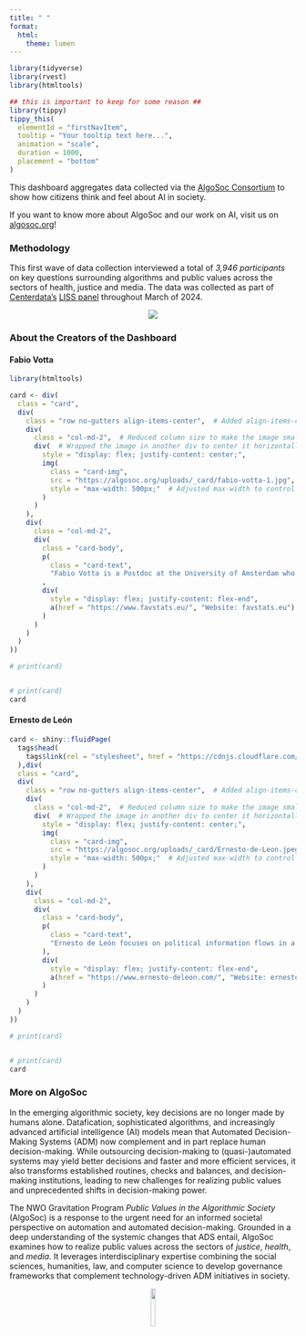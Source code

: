 ```yaml
---
title: " "
format:
  html:
    theme: lumen
---
```


```r
library(tidyverse)
library(rvest)
library(htmltools)

## this is important to keep for some reason ##
library(tippy)
tippy_this(
  elementId = "firstNavItem",
  tooltip = "Your tooltip text here...",
  animation = "scale",
  duration = 1000,
  placement = "bottom"
)

```



This dashboard aggregates data collected via the <a href="https://algosoc.org/" target="_blank">AlgoSoc Consortium</a> to show how citizens think and feel about AI in society.



If you want to know more about AlgoSoc and our work on AI, visit us on <a href="https://algosoc.org/" target="_blank">algosoc.org</a>!


### Methodology

This first wave of data collection interviewed a total of *3,946 participants* on key questions surrounding algorithms and public values across the sectors of health, justice and media. The data was collected as part of [Centerdata’s](https://www.centerdata.nl/en/) [LISS panel](https://www.lissdata.nl/) throughout March of 2024.

<center>

![](centerdata.png)

</center>

### About the Creators of the Dashboard


::: {.panel-tabset}




#### Fabio Votta

```r

library(htmltools)

card <- div(
  class = "card",
  div(
    class = "row no-gutters align-items-center",  # Added align-items-center to vertically center the content
    div(
      class = "col-md-2",  # Reduced column size to make the image smaller
      div(  # Wrapped the image in another div to center it horizontally
        style = "display: flex; justify-content: center;",
        img(
          class = "card-img", 
          src = "https://algosoc.org/uploads/_card/fabio-votta-1.jpg",
          style = "max-width: 500px;"  # Adjusted max-width to control image size
        )
      )
    ),
    div(
      class = "col-md-2",
      div(
        class = "card-body",
        p(
          class = "card-text", 
          "Fabio Votta is a Postdoc at the University of Amsterdam who studies digital political campaigns and the role of ad delivery algorithms. He is particularly interested in how political actors use targeted campaign messages to reach specific voters and how social media platforms enable these practices."
        ,
        div(
          style = "display: flex; justify-content: flex-end",
          a(href = "https://www.favstats.eu/", "Website: favstats.eu")
        )
      )
    )
  )
))

# print(card)


# print(card)
card

```


#### Ernesto de León

```r
card <- shiny::fluidPage(
  tags$head(
    tags$link(rel = "stylesheet", href = "https://cdnjs.cloudflare.com/ajax/libs/font-awesome/5.15.4/css/all.min.css")
  ),div(
  class = "card",
  div(
    class = "row no-gutters align-items-center",  # Added align-items-center to vertically center the content
    div(
      class = "col-md-2",  # Reduced column size to make the image smaller
      div(  # Wrapped the image in another div to center it horizontally
        style = "display: flex; justify-content: center;",
        img(
          class = "card-img", 
          src = "https://algosoc.org/uploads/_card/Ernesto-de-Leon.jpeg",
          style = "max-width: 500px;"  # Adjusted max-width to control image size
        )
      )
    ),
    div(
      class = "col-md-2",
      div(
        class = "card-body",
        p(
          class = "card-text",
          "Ernesto de León focuses on political information flows in a digital age and its effects on political attitudes. In these projects, he makes use of computational methodologies to explore web behaviour, use of algorithmic intermediaries to news (such as social media and search engines), and to conduct large-scale automated content analyses through text-as-data approaches."
        ),
        div(
          style = "display: flex; justify-content: flex-end",
          a(href = "https://www.ernesto-deleon.com/", "Website: ernesto-deleon.com")
        )
      )
    )
  )
))

# print(card)


# print(card)
card


```

:::


### More on AlgoSoc

In the emerging algorithmic society, key decisions are no longer made by humans alone. Datafication, sophisticated algorithms, and increasingly advanced artificial intelligence (AI) models mean that Automated Decision-Making Systems (ADM) now complement and in part replace human decision-making. While outsourcing decision-making to (quasi-)automated systems may yield better decisions and faster and more efficient services, it also transforms established routines, checks and balances, and decision-making institutions, leading to new challenges for realizing public values and unprecedented shifts in decision-making power.


The NWO Gravitation Program *Public Values in the Algorithmic Society*   (AlgoSoc) is a response to the urgent need for an informed societal perspective on automation and automated decision-making. Grounded in a deep understanding of the systemic changes that ADS entail, AlgoSoc examines how to realize public values across the sectors of *justice*, *health*, and *media*. It leverages interdisciplinary expertise combining the social sciences, humanities, law, and computer science to develop governance frameworks that complement technology-driven ADM initiatives in society.

<center>

<img src="algosoclogo.png" width="13%">


</center>


